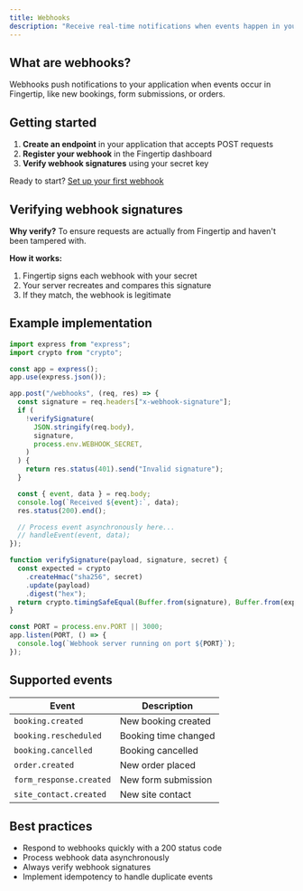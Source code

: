 ```yaml
---
title: Webhooks
description: "Receive real-time notifications when events happen in your Fingertip account."
---
```


## What are webhooks?

Webhooks push notifications to your application when events occur in Fingertip, like new bookings, form submissions, or orders.

## Getting started

1. **Create an endpoint** in your application that accepts POST requests
2. **Register your webhook** in the Fingertip dashboard
3. **Verify webhook signatures** using your secret key

Ready to start? [Set up your first webhook](https://fingertip.com/webhooks)

## Verifying webhook signatures

**Why verify?** To ensure requests are actually from Fingertip and haven't been tampered with.

**How it works:**

1. Fingertip signs each webhook with your secret
2. Your server recreates and compares this signature
3. If they match, the webhook is legitimate

## Example implementation

```js
import express from "express";
import crypto from "crypto";

const app = express();
app.use(express.json());

app.post("/webhooks", (req, res) => {
  const signature = req.headers["x-webhook-signature"];
  if (
    !verifySignature(
      JSON.stringify(req.body),
      signature,
      process.env.WEBHOOK_SECRET,
    )
  ) {
    return res.status(401).send("Invalid signature");
  }

  const { event, data } = req.body;
  console.log(`Received ${event}:`, data);
  res.status(200).end();

  // Process event asynchronously here...
  // handleEvent(event, data);
});

function verifySignature(payload, signature, secret) {
  const expected = crypto
    .createHmac("sha256", secret)
    .update(payload)
    .digest("hex");
  return crypto.timingSafeEqual(Buffer.from(signature), Buffer.from(expected));
}

const PORT = process.env.PORT || 3000;
app.listen(PORT, () => {
  console.log(`Webhook server running on port ${PORT}`);
});
```

## Supported events

| Event                   | Description          |
| ----------------------- | -------------------- |
| `booking.created`       | New booking created  |
| `booking.rescheduled`   | Booking time changed |
| `booking.cancelled`     | Booking cancelled    |
| `order.created`         | New order placed     |
| `form_response.created` | New form submission  |
| `site_contact.created`  | New site contact     |

## Best practices

- Respond to webhooks quickly with a 200 status code
- Process webhook data asynchronously
- Always verify webhook signatures
- Implement idempotency to handle duplicate events
